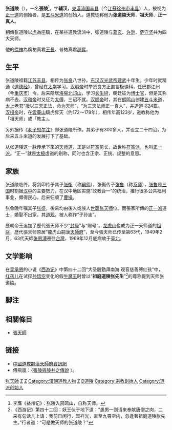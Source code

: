 
{{Redirect|张陵}}
{{Infobox Taoist<!-- 道教人物信息框 -->
| 圖像            = <!-- Use only free-licenced images which meet WP:NFCC -->Zhang Daoling.jpg
| 圖像大小        = 200px
| 圖像說明        = 
| 姓名            = 张道陵
| 字              = 辅汉
| 號              = 
| 出生日期        = 34年（[[东汉|东汉]][[建武_(东汉)|建武]]十年）<!-- {{birth date and age|YYYY|MM|DD}} 或 {{birth date|YYYY|MM|DD}} -->
| 出生地          = 東漢沛人
| 逝世日期        = 156年（121－122歲） <!-- {{Death date and age|YYYY|MM|DD|YYYY|MM|DD}}（死亡在前，出生在后）{{Death year and age| }} -->
| 逝世地点        = [[青城山|青城山]]（今[[四川省|四川省]][[都江堰市|都江堰市]]）
| 居住地          = [[龙虎山|龙虎山]]
| 籍貫            = 
| 公民權          =
| 國籍            = [[东汉|东汉]]
| 種族            = [[汉族|汉族]]
| 著名成就        = 
| 宗派            = [[五斗米道|五斗米道]]
| 呼號            = [[张天师|张天师]]
| 修行法門        = 长生之道
| 頭銜            = 
| 教育程度        = [[太学|太学]]
| 修煉地          = [[洛陽|洛陽]][[邙山|北邙山]]
| 師承            = 
| 徒弟與學生      = 300多人
| 何者的化身與轉世= 
| 轉世為          = 
| 傳人            = [[张衡_(道教)|张衡]]
| 著作            = 道书24篇<br />《[[老子想尔注|老子想尔注]]》
| 獎項            = 
| 簽名            = 
| 備註            = 
}}
{{道教}}

'''张道陵'''（{{bd|34年||156年|catIdx=Z}}），一名'''張陵'''<ref>李膺《益州记》：张陵入鹄鸣山，自称天师。</ref>，字'''辅汉'''，[[東漢|東漢]][[沛国|沛国]][[丰县|丰县]]（今[[江蘇|江蘇]][[徐州市|徐州市]][[丰县|丰县]]）人，被视为[[正一道|正一道]]的创始者，是[[五斗米道|五斗米道]]的创始人。道教徒称他为'''张道陵天师'''、'''祖天师'''、'''正一真人'''。

相傳张道陵以[[虎|虎]]為座騎，在某些道教流派中，张道陵与[[葛玄|葛玄]]、[[许逊|许逊]]、[[萨守坚|萨守坚]]共为四大天师。

他的[[從神|從神]]為廣祐真君[[王長|王長]]、普祐真君[[趙昇|趙昇]]。

== 生平 ==
张道陵祖籍[[江苏|江苏]][[丰县|丰县]]，相传为[[张良|张良]]八世孙。[[东汉|东汉]][[汉光武帝|汉光武帝]][[建武_(东汉)|建武]]十年生。少年时就精通《[[道德经|道德经]]》，曾经在[[太学|太学]]学习。[[汉明帝|汉明帝]]时举贤良方正直言极谏科，任巴郡江州（今[[重庆市|重庆市]]）令。后来隐居[[洛陽|洛陽]][[邙山|北邙山]]，学习[[长生術|长生術]]，朝廷征为[[博士官|博士官]]，但是其称病不去。[[汉和帝|汉和帝]]时又征为[[太傅|太傅]]，三诏不就。[[汉顺帝|汉顺帝]]时，其在[[鹤鸣山|鹤鸣山]]创建[[五斗米道|五斗米道]]，[[太上老君|太上老君]]“授以三天正法，命为天师”，“为三天法师正一真人”，并造道书24篇。[[汉桓帝|汉桓帝]]时，在[[云台山|雲臺山]]騎虎昇天（约172～178年），相传年高123岁，道教称他为「祖天师」或「教主」。

另外据传《[[老子想尔注|老子想尔注]]》即张道陵所作。其弟子有300多人，并设立二十四治，为后来五斗米道的发展打下了基础。

从张道陵这一脉传承下来的[[天师道|天师道]]，正是以[[符箓|符箓]]见长，故世称[[符箓派|符箓派]]，也叫[[正一派|正一派]]。“正一”就是[[太极|太极]]虚道的别称，同时也含正宗、正统、规整的意思。

== 家族 ==
张道陵临终，将剑印传予其子[[张衡_(道教)|张衡]]（称[[嗣师|嗣师]]），张衡传子[[张鲁|张鲁]]（称[[系师|系师]]），[[张鲁|张鲁]]是[[三国|三国]]时割据[[汉中|汉中]]的主要勢力，在汉中地区实施“政教合一”的统治，推行很多公共福利事业，頗得民心，后来归顺了[[曹操|曹操]]。

张鲁晚年嘱其子[[张盛_(道教)|张盛]]，後來均由後人或族人[[世襲|世襲]][[张天师|张天师]]位。而張家所傳的[[正一派|正一派]]道士，婚娶不出家，其[[道观|道观]]，被人称作“子孙庙”。

歷朝帝王追加了歷代張天师不少“[[封号|封号]]”与“赠号”。[[龙虎山|龙虎山]]也成为正一天师道的[[祖庭|祖庭]]，歷代張天师原居“龍虎山嗣漢[[天師府|天師府]]”，至今張天师已传至第63代，1949年2月，63代天師[[张恩溥|张恩溥]]遷往[[台灣|台灣]]，1969年12月底病故于[[臺北|臺北]]。

==文学影响==
在[[吴承恩|吴承恩]]的小说《[[西游释厄传|西游记]]》中第四十二回“大圣殷勤拜南海 观音慈善缚红孩”中，[[红孩儿|红孩儿]]在试探[[孙悟空|孙悟空]]变化的假[[牛魔王|牛魔王]]时曾以“'''祖庭道陵张先生'''”<ref>《西游记》第四十二回：妖王伏于地下道：“愚男一则请来奉献唐僧之肉，二来有句话儿上请：我前日闲行，驾祥光，直至九霄空内，忽逢著祖庭道陵张先生。”行者道：“可是做天师的张道陵？”</ref>的尊称提到天师张道陵。 

==脚注==
<references/>

==相關條目==
*[[張天師|張天師]]

==链接==
{{Portal|道教}}
*[https://web.archive.org/web/20120605130217/http://taoismweb.myweb.hinet.net/ 中國道教嗣漢天師府資訊網]
*傅飛嵐：〈[http://www.daoist.org/BookSearch/BookSearch/list009/0460.pdf 張陵與陵井之傳說] {{Wayback|url=http://www.daoist.org/BookSearch/BookSearch/list009/0460.pdf |date=20210222064532 }}〉。
{{Authority control}}
[[Category:张天師|]]
[[Category:沛縣人|Z]]
[[Category:豐縣人|Z]]
[[Category:漢朝道教人物|Category:漢朝道教人物]]
[[Category:中国超级人瑞|Z]]
[[Category:張姓|D道陵]]
[[Category:宗教創始人|Category:宗教創始人]]
[[Category:道派创始人|Category:道派创始人]]